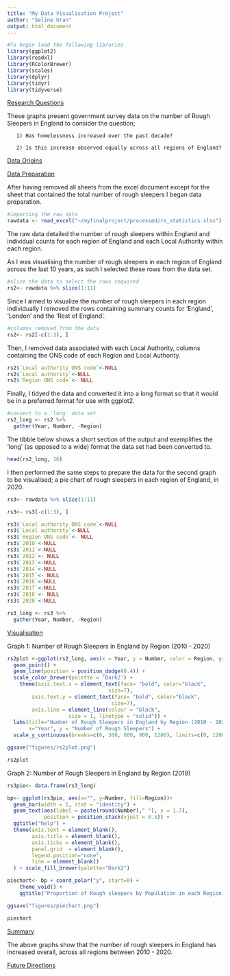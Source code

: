 ```yaml
---
title: "My Data Visualisation Project"
author: "Seline Uran"
output: html_document
---
```

```r
#To begin load the following libraries
library(ggplot2)
library(readxl)
library(RColorBrewer)
library(scales)
library(dplyr)
library(tidyr)
library(tidyverse)
```

<span style="text-decoration:underline">Research Questions</span>

These graphs present government survey data on the number of Rough Sleepers in England to consider the question; 

       1) Has homelessness increased over the past decade? 

       2) Is this increase observed equally across all regions of England? 

<span style="text-decoration:underline">Data Origins</span>

<span style="text-decoration:underline">Data Preparation</span>

After having removed all sheets from the excel document except for the sheet that contained the total number of rough sleepers I began data preparation. 

```r
#importing the raw data
rawdata <- read_excel("~/myfinalproject/processed/rs_statistics.xlsx")
```

The raw data detailed the number of rough sleepers within England and individual counts for each region of England and each Local Authority within each region. 

As I was visualising the number of rough sleepers in each region of England across the last 10 years, as such I selected these rows from the data set. 

```r
#slice the data to select the rows required
rs2<- rawdata %>% slice(1:11)
```

Since I aimed to visualize the number of rough sleepers in each region individually I removed the rows containing summary counts for 'England', 'London' and the 'Rest of England'. 

```r
#columns removed from the data
rs2<- rs2[-c(1:3), ]
```

Then, I removed data associated with each Local Authority, columns containing the ONS code of each Region and Local Authority. 

```r
rs2$`Local authority ONS code`<-NULL
rs2$`Local authority`<-NULL
rs2$`Region ONS code`<- NULL
```

Finally, I tidyed the data and converted it into a long format so that it would be in a preferred format for use with ggplot2.

```r
#convert to a 'long' data set
rs2_long <- rs2 %>% 
  gather(Year, Number, -Region)
```

The tibble below shows a short section of the output and exemplifies the 'long' (as opposed to a wide) format the data set had been converted to. 

```r
head(rs2_long, 16)
```

I then performed the same steps to prepare the data for the second graph to be visualised; a pie chart of rough sleepers in each region of England, in 2020. 

```r
rs3<- rawdata %>% slice(1:11)

rs3<- rs3[-c(1:3), ]

rs3$`Local authority ONS code`<-NULL
rs3$`Local authority`<-NULL
rs3$`Region ONS code`<- NULL
rs3$`2010`<-NULL
rs3$`2011`<-NULL
rs3$`2012`<- NULL
rs3$`2013`<-NULL
rs3$`2014`<-NULL
rs3$`2015`<- NULL
rs3$`2016`<-NULL
rs3$`2017`<-NULL
rs3$`2018`<- NULL
rs3$`2020`<-NULL

rs3_long <- rs3 %>% 
  gather(Year, Number, -Region)
```


<span style="text-decoration:underline">Visualisation</span> 

Graph 1: Number of Rough Sleepers in England by Region (2010 - 2020)

```r
rs2plot <-ggplot(rs2_long, aes(x = Year, y = Number, color = Region, group = Region)) +
  geom_point() +
  geom_line(position = position_dodge(0.4)) +
  scale_color_brewer(palette = 'Dark2') +
    theme(axis.text.x = element_text(face= "bold", color="black", 
                                 size=7),
        axis.text.y = element_text(face= "bold", color="black", 
                                  size=7),
        axis.line = element_line(colour = "black", 
                    size = 1, linetype = "solid")) +
  labs(title="Number of Rough Sleepers in England by Region (2010 - 2020)",
       x="Year", y = "Number of Rough Sleepers") + 
  scale_y_continuous(breaks=c(0, 300, 600, 900, 1200), limits=c(0, 1200))

ggsave("figures/rs2plot.png")
```

```r
rs2plot
```


Graph 2: Number of Rough Sleepers in England by Region (2019) 

```r
rs3pie<- data.frame(rs3_long)

bp<- ggplot(rs3pie, aes(x="", y=Number, fill=Region))+
  geom_bar(width = 1, stat = "identity") + 
  geom_text(aes(label = paste(round(Number)," "), x = 1.7),
            position = position_stack(vjust = 0.5)) +
  ggtitle("help") +
  theme(axis.text = element_blank(),
        axis.title = element_blank(),
        axis.ticks = element_blank(),
        panel.grid  = element_blank(),
        legend.position="none",
        line = element_blank()
  ) + scale_fill_brewer(palette="Dark2")

piechart<- bp + coord_polar("y", start=0) + 
    theme_void() +
    ggtitle("Proportion of Rough sleepers by Population in each Region of England (2019)")

ggsave("figures/piechart.png")
```

```r
piechart
```

<span style="text-decoration:underline">Summary</span>

The above graphs show that the number of rough sleepers in England has increased overall, across all regions between 2010 - 2020. 

<span style="text-decoration:underline">Future Directions</span>


